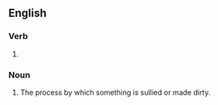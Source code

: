 ==English==

===Verb===
{{head|en|verb form}}

# {{present participle of|en|sully|nocat=1}}

===Noun===
{{en-noun}}

# The process by which something is sullied or made dirty.